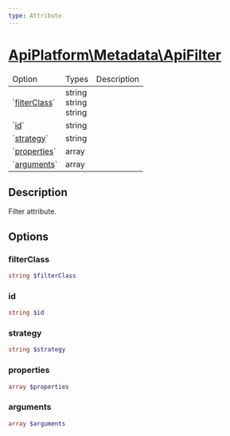 ```yaml
---
type: Attribute
---
```


# [ApiPlatform\Metadata\ApiFilter](/docs/v3.2/reference/Metadata/ApiFilter)


<table>
    <thead><tr><td>Option</td><td>Types</td><td>Description</td></tr></thead>
    <tbody>
<tr><td>`<a href="/docs/v3.2/reference/Metadata/ApiFilter#filterclass">filterClass</a>`</td><td>string<br />string<br />string</td><td></td></tr>

<tr><td>`<a href="/docs/v3.2/reference/Metadata/ApiFilter#id">id</a>`</td><td>string</td><td></td></tr>

<tr><td>`<a href="/docs/v3.2/reference/Metadata/ApiFilter#strategy">strategy</a>`</td><td>string</td><td></td></tr>

<tr><td>`<a href="/docs/v3.2/reference/Metadata/ApiFilter#properties">properties</a>`</td><td>array</td><td></td></tr>

<tr><td>`<a href="/docs/v3.2/reference/Metadata/ApiFilter#arguments">arguments</a>`</td><td>array</td><td></td></tr>

</tbody></table>


## Description


Filter attribute.



## Options


### filterClass

```php
string $filterClass
```



### id

```php
string $id
```



### strategy

```php
string $strategy
```



### properties

```php
array $properties
```



### arguments

```php
array $arguments
```


